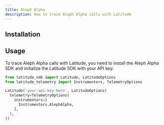 ```yaml
---
title: Aleph Alpha
description: How to trace Aleph Alpha calls with Latitude
---
```


## Installation


<Installation />

## Usage

To trace Aleph Alpha calls with Latitude, you need to install the Aleph Alpha SDK
and initialize the Latitude SDK with your API key:

<CodeGroup>

```python Python
from latitude_sdk import Latitude, LatitudeOptions
from latitude_telemetry import Instrumentors, TelemetryOptions

Latitude('your-api-key-here', LatitudeOptions(
  telemetry=TelemetryOptions(
    instrumentors=[
      Instrumentors.AlephAlpha,
    ],
  ),
))
```

</CodeGroup>
